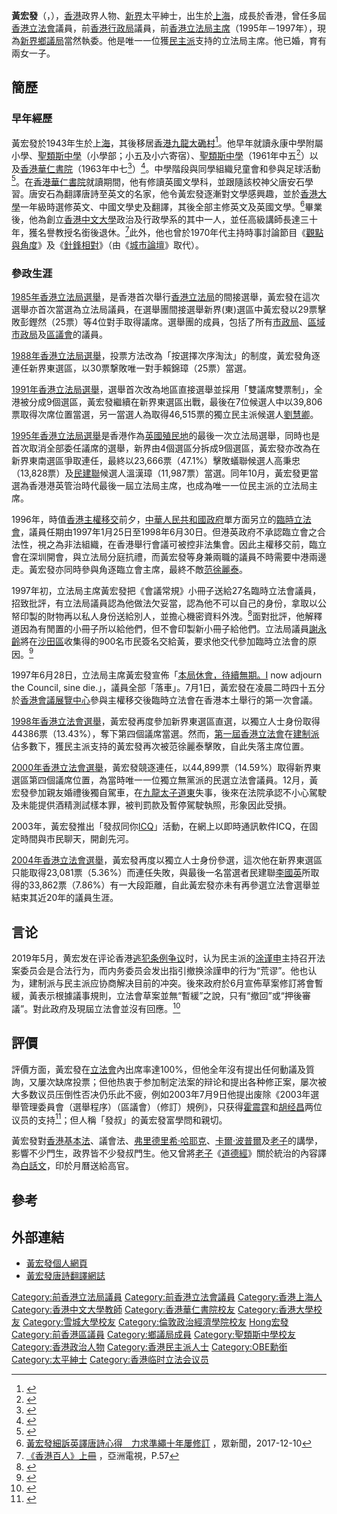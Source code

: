 {{BLPsources|time=2018-11-28}}
{{Infobox_officeholder
| name = 黃宏發
| native_name = Andrew Wong Wang-fat
| honorific-suffix = [[大英帝國勳章|OBE]] [[太平紳士|JP]]
| image= [[File:Andrew_Wong_in_2018_(cropped).png|100px]]   
| caption=2018年11月27日，出席網台[[MyRadio|MyRadio]]節目《[[毓民會客室|毓民會客室]]》接受[[黃毓民|黃毓民]]訪問
| office       = [[File:Coat_of_arms_of_Hong_Kong_(1959-1997).svg|22px]] [[香港特別行政區行政會議|香港行政局]][[香港行政局非官守議員列表|非官守議員]]
| term_start   = 1991年11月1日
| term_end     = 1992年10月7日
| appointer    = [[衛奕信|衛奕信爵士]]
| office1      = [[File:Coat_of_arms_of_Hong_Kong_(1959-1997).svg|22px]] [[香港立法會主席|香港立法局主席]]
| term_start1  = 1995年10月11日
| term_end1    = 1997年6月30日
| predecessor1 = [[施偉賢|施偉賢]]
| successor1   = [[范徐麗泰|范徐麗泰]]（臨時立法會）
| office2 = [[File:Legco.svg|20px]] [[香港立法會|香港立法會]][[香港立法會議員列表|議員]]
| period2 = 1998年7月1日－2000年6月30日<br/>2000年10月1日－2004年9月30日
| constituency2 = [[新界東選區|新界東]]
| 多數票2 = [[1998年香港立法會選舉|1998年]]：44,386 (13.43%)<br/>個人名單<br/><hr/>[[2000年香港立法會選舉|2000年]]：44,899 (14.59%)<br/>個人名單<br/><hr/>
|predecessor2 = (首設)
|successor2    = [[梁國雄|梁國雄]]
| office3      = [[臨時立法會|臨時立法會議員]]
| term_start3  = 1996年12月21日
| term_end3    = 1998年6月30日
| office4      = [[File:Coat_of_arms_of_Hong_Kong_(1959-1997).svg|22px]] [[香港立法局|香港立法局]]議員
| term_start4  = 1995年10月11日
| term_end4    = 1997年6月30日
| constituency4= [[新界東選區|新界東南]]
| term_start5  = 1991年10月9日
| term_end5    = 1995年7月31日
| constituency5= [[新界東選區|新界東]]
| term_start6  = 1985年10月30日
| term_end6    = 1991年8月22日
| constituency6= [[新界東選區|新界東選舉團]]
| 出生日期  = {{birth date and age|1943|12|11}}
| 出生地點  = {{ROC-1928}}[[上海市_(中華民國)|上海特別市]]
| 逝世日期  = 
| 逝世地點  = 
| educate      = 
* 永康中學附屬小學
* [[聖類斯中學|聖類斯中學]]（小學部）
* [[聖類斯中學|聖類斯中學]]
* [[香港華仁書院|香港華仁書院]]
* [[香港大學|香港大學]]榮譽文學士
* [[雪城大學|雪城大學]]公共行政碩士
* [[倫敦政治經濟學院|倫敦政治經濟學院]]哲學碩士
| residence = [[香港|香港]][[西貢區|西貢]]<ref>[https://hk.news.appledaily.com/local/daily/article/20190527/20688301 蘋人誌：黃宏發：我係新界太平紳士] {{Wayback|url=https://hk.news.appledaily.com/local/daily/article/20190527/20688301 |date=20200429053821 }}，蘋果日報，2019-05-27</ref>
}}

'''黃宏發'''{{OBE}}{{JP}}（{{lang-en|Andrew Wong Wang-fat}}，{{bd|1943年|12月11日|catIdx=Wong, Andrew}}），[[香港|香港]]政界人物、[[新界|新界]]太平紳士，出生於[[上海|上海]]，成長於香港，曾任多屆[[香港立法會|香港立法會]]議員，前[[香港行政局|香港行政局]]議員，前[[香港立法會主席|香港立法局主席]]（1995年－1997年），現為[[新界鄉議局|新界鄉議局]]當然執委。他是唯一一位獲[[泛民主派|民主派]]支持的立法局主席。他已婚，育有兩女一子。

== 簡歷 ==
=== 早年經歷 ===
黃宏發於1943年生於[[上海|上海]]，其後移居[[香港|香港]][[九龍|九龍]][[大磡村|大磡村]]<ref>{{cite book |author1=明報校園記者 |title=名人說母校 |date=1994 |publisher=明報出版社 |page=53 |quote= |url=https://drive.google.com/file/d/1JL-MIuImTCzZg_Mn31nQyGWDL5a0MhaV/view?usp=sharing |access-date=2020-01-31 |archive-date=2020-12-10 |archive-url=https://web.archive.org/web/20201210112945/https://drive.google.com/file/d/1JL-MIuImTCzZg_Mn31nQyGWDL5a0MhaV/view?usp=sharing |dead-url=no }}</ref>。他早年就讀永康中學附屬小學、[[聖類斯中學|聖類斯中學]]（小學部；小五及小六寄宿）、[[聖類斯中學|聖類斯中學]]（1961年中五<ref>{{cite news |title=聖類斯中學畢業授憑禮 |url=https://mmis.hkpl.gov.hk/coverpage/-/coverpage/view?_coverpage_WAR_mmisportalportlet_hsf=%E7%95%A2%E6%A5%AD%E7%A6%AE&_coverpage_WAR_mmisportalportlet_actual_q=%28%20verbatim_dc.collection%3A%28%22Old%5C%20HK%5C%20Newspapers%22%29%20%29%20AND+%28%20%28%20allTermsMandatory%3A%28true%29%20OR+all_dc.title%3A%28%E7%95%A2%E6%A5%AD%E7%A6%AE%29%20OR+all_dc.creator%3A%28%E7%95%A2%E6%A5%AD%E7%A6%AE%29%20OR+all_dc.contributor%3A%28%E7%95%A2%E6%A5%AD%E7%A6%AE%29%20OR+all_dc.subject%3A%28%E7%95%A2%E6%A5%AD%E7%A6%AE%29%20OR+fulltext%3A%28%E7%95%A2%E6%A5%AD%E7%A6%AE%29%20OR+all_dc.description%3A%28%E7%95%A2%E6%A5%AD%E7%A6%AE%29%20%29%20%29&_coverpage_WAR_mmisportalportlet_sort_field=dc.publicationdate_bsort&p_r_p_-1078056564_c=QF757YsWv5%2FH7zGe%2FKF%2BFN788dNzykhZ&_coverpage_WAR_mmisportalportlet_o=1780&_coverpage_WAR_mmisportalportlet_sort_order=desc&_coverpage_WAR_mmisportalportlet_filter=dc.publicationdate_dt%3A%5B1960-01-01T00%3A00%3A00Z+TO+1969-12-31T15%3A59%3A59Z%5D |page=15 |language= |publisher=華僑日報 | date=1961-11-25 |accessdate=2022-04-28 |quote= }}</ref>）以及[[香港華仁書院|香港華仁書院]]（1963年中七<ref>{{cite news |title=關祖堯議員伉儷主持 華仁書院畢業禮 |url=https://mmis.hkpl.gov.hk/coverpage/-/coverpage/view?_coverpage_WAR_mmisportalportlet_hsf=%E7%95%A2%E6%A5%AD%E7%A6%AE&p_r_p_-1078056564_c=QF757YsWv5%2FH7zGe%2FKF%2BFFMXD40ObpLg&_coverpage_WAR_mmisportalportlet_o=1357&_coverpage_WAR_mmisportalportlet_actual_q=%28%20verbatim_dc.collection%3A%28%22Old%5C%20HK%5C%20Newspapers%22%29%20%29%20AND+%28%20%28%20allTermsMandatory%3A%28true%29%20OR+all_dc.title%3A%28%E7%95%A2%E6%A5%AD%E7%A6%AE%29%20OR+all_dc.creator%3A%28%E7%95%A2%E6%A5%AD%E7%A6%AE%29%20OR+all_dc.contributor%3A%28%E7%95%A2%E6%A5%AD%E7%A6%AE%29%20OR+all_dc.subject%3A%28%E7%95%A2%E6%A5%AD%E7%A6%AE%29%20OR+fulltext%3A%28%E7%95%A2%E6%A5%AD%E7%A6%AE%29%20OR+all_dc.description%3A%28%E7%95%A2%E6%A5%AD%E7%A6%AE%29%20%29%20%29&_coverpage_WAR_mmisportalportlet_sort_field=dc.publicationdate_bsort&_coverpage_WAR_mmisportalportlet_sort_order=desc&_coverpage_WAR_mmisportalportlet_filter=dc.publicationdate_dt%3A%5B1960-01-01T00%3A00%3A00Z+TO+1969-12-31T15%3A59%3A59Z%5D |page=13 |language= |publisher=華僑日報 | date=1963-10-31 |accessdate=2022-04-24 |quote= }}</ref>）<ref>{{cite book |author1=明報校園記者 |title=名人說母校 |date=1994 |publisher=明報出版社 |page=51 |quote= |url=https://drive.google.com/file/d/1MTY9cRfpqU8RMsmK0-Rquyoc8ZUE7DsL/view?usp=sharing |access-date=2020-01-31 |archive-date=2020-12-10 |archive-url=https://web.archive.org/web/20201210112950/https://drive.google.com/file/d/1MTY9cRfpqU8RMsmK0-Rquyoc8ZUE7DsL/view?usp=sharing |dead-url=no }}</ref>。中學階段與同學組織兒童會和參與足球活動<ref>{{cite book |author1=明報校園記者 |title=名人說母校 |date=1994 |publisher=明報出版社 |page=54 |quote= |url=https://drive.google.com/file/d/1s6cBnrg3WYb_ryxbF27YMWB2EaWMa7VY/view?usp=sharing |access-date=2020-01-31 |archive-date=2020-12-10 |archive-url=https://web.archive.org/web/20201210112956/https://drive.google.com/file/d/1s6cBnrg3WYb_ryxbF27YMWB2EaWMa7VY/view?usp=sharing |dead-url=no }}</ref>。在[[香港華仁書院|香港華仁書院]]就讀期間，他有修讀英國文學科，並跟隨該校神父唐安石學習。唐安石為翻譯唐詩至英文的名家，他令黃宏發逐漸對文學感興趣，並於[[香港大學|香港大學]]一年級時選修英文、中國文學史及翻譯，其後全部主修英文及英國文學。<ref>[https://www.hkcnews.com/article/8641/%E9%BB%83%E5%AE%8F%E7%99%BC-%E5%94%90%E8%A9%A9%E8%8B%B1%E8%AD%AF-%E5%94%90%E8%A9%A9-8786/%E9%BB%83%E5%AE%8F%E7%99%BC%E7%B4%B0%E8%A8%B4%E8%8B%B1%E8%AD%AF%E5%94%90%E8%A9%A9%E5%BF%83%E5%BE%97-%E5%8A%9B%E6%B1%82%E6%BA%96%E7%B9%A9%E5%8D%81%E5%B9%B4%E5%B1%A2%E4%BF%AE%E8%A8%82 黃宏發細訴英譯唐詩心得　力求準繩十年屢修訂] {{Wayback|url=https://www.hkcnews.com/article/8641/%E9%BB%83%E5%AE%8F%E7%99%BC-%E5%94%90%E8%A9%A9%E8%8B%B1%E8%AD%AF-%E5%94%90%E8%A9%A9-8786/%E9%BB%83%E5%AE%8F%E7%99%BC%E7%B4%B0%E8%A8%B4%E8%8B%B1%E8%AD%AF%E5%94%90%E8%A9%A9%E5%BF%83%E5%BE%97-%E5%8A%9B%E6%B1%82%E6%BA%96%E7%B9%A9%E5%8D%81%E5%B9%B4%E5%B1%A2%E4%BF%AE%E8%A8%82 |date=20210712012648 }}，眾新聞，2017-12-10</ref>畢業後，他為創立[[香港中文大學|香港中文大學]]政治及行政學系的其中一人，並任高級講師長達三十年，獲名譽教授名銜後退休。<ref>[https://books.google.com.hk/books?id=ZfoNAgAAQBAJ&pg=RA2-PA1999&lpg=RA2-PA1999&dq=%E9%A6%99%E6%B8%AF%E7%99%BE%E4%BA%BA+%E9%BB%83%E5%AE%8F%E7%99%BC&source=bl&ots=fvg1zPqGIG&sig=ACfU3U1c5JkV61Mb0D-POnotTGJ4i2RQjw&hl=zh-TW&sa=X&ved=2ahUKEwi6o9qvyJriAhWbwIsBHSlHAhAQ6AEwA3oECAkQAQ#v=onepage&q=%E9%A6%99%E6%B8%AF%E7%99%BE%E4%BA%BA%20%E9%BB%83%E5%AE%8F%E7%99%BC&f=false 《香港百人》上冊] {{Wayback|url=https://books.google.com.hk/books?id=ZfoNAgAAQBAJ&pg=RA2-PA1999&lpg=RA2-PA1999&dq=%E9%A6%99%E6%B8%AF%E7%99%BE%E4%BA%BA+%E9%BB%83%E5%AE%8F%E7%99%BC&source=bl&ots=fvg1zPqGIG&sig=ACfU3U1c5JkV61Mb0D-POnotTGJ4i2RQjw&hl=zh-TW&sa=X&ved=2ahUKEwi6o9qvyJriAhWbwIsBHSlHAhAQ6AEwA3oECAkQAQ#v=onepage&q=%E9%A6%99%E6%B8%AF%E7%99%BE%E4%BA%BA%20%E9%BB%83%E5%AE%8F%E7%99%BC&f=false |date=20210622090513 }}，亞洲電視，P.57</ref>此外，他也曾於1970年代主持時事討論節目《[[觀點與角度|觀點與角度]]》及《[[針鋒相對|針鋒相對]]》（由《[[城市論壇|城市論壇]]》取代）。

=== 參政生涯 ===
[[1985年香港立法局選舉|1985年香港立法局選舉]]，是香港首次舉行[[香港立法局|香港立法局]]的間接選舉，黃宏發在這次選舉亦首次當選為立法局議員，在選舉團間接選舉新界(東)選區中黃宏發以29票擊敗彭鏗然（25票）等4位對手取得議席。選舉團的成員，包括了所有[[市政局|市政局]]、[[區域市政局|區域市政局]]及[[香港區議會|區議會]]的議員。

[[1988年香港立法局選舉|1988年香港立法局選舉]]，投票方法改為「按選擇次序淘汰」的制度，黃宏發角逐連任新界東選區，以30票撃敗唯一對手賴錦璋（25票）當選。

[[1991年香港立法局選舉|1991年香港立法局選舉]]，選舉首次改為地區直接選舉並採用「雙議席雙票制」，全港被分成9個選區，黃宏發繼續在新界東選區出戰，最後在7位候選人中以39,806票取得次席位置當選，另一當選人為取得46,515票的獨立民主派候選人[[劉慧卿|劉慧卿]]。

[[1995年香港立法局選舉|1995年香港立法局選舉]]是香港作為[[英國殖民地|英國殖民地]]的最後一次立法局選舉，同時也是首次取消全部委任議席的選舉，新界由4個選區分拆成9個選區，黃宏發亦改為在新界東南選區爭取連任，最終以23,666票（47.1%）擊敗蟻聯候選人高秉忠（13,828票）及[[民建聯|民建聯]]候選人溫漢璋（11,987票）當選。同年10月，黃宏發更當選為香港港英管治時代最後一屆立法局主席，也成為唯一一位民主派的立法局主席。

1996年，時值[[香港主權移交|香港主權移交]]前夕，[[中華人民共和國政府|中華人民共和國政府]]單方面另立的[[臨時立法會|臨時立法會]]，議員任期由1997年1月25日至1998年6月30日。但港英政府不承認臨立會之合法性，視之為非法組織，在香港舉行會議可被控非法集會。因此主權移交前，臨立會在深圳開會，與立法局分庭抗禮，而黃宏發等身兼兩職的議員不時需要中港兩邊走。黃宏發亦同時參與角逐臨立會主席，最終不敵[[范徐麗泰|范徐麗泰]]。

1997年初，立法局主席黃宏發把《會議常規》小冊子送給27名臨時立法會議員，招致批評，有立法局議員認為他做法欠妥當，認為他不可以自己的身份，拿取以公帑印製的財物再以私人身份送給別人，並擔心機密資料外洩。<ref>{{Cite news |url=http://news.tvb.com/programmes/newsfile/5a4bc51de60383e804e514c9 |title=黃宏發送《會議常規》給臨立會議員 (1) |date=2018-01-03 |work=[[無綫新聞|無綫新聞]] 新聞檔案 |accessdate=2019-01-04 |archive-date=2020-12-10 |archive-url=https://web.archive.org/web/20201210113012/http://news.tvb.com/programmes/newsfile/5a4bc51de60383e804e514c9 |dead-url=no }}</ref>面對批評，他解釋道因為有閒置的小冊子所以給他們，但不會印製新小冊子給他們。立法局議員[[謝永齡|謝永齡]]將在[[沙田區|沙田區]]收集得的900名市民簽名交給黃，要求他交代參加臨時立法會的原因。<ref>{{Cite news |url=http://news.tvb.com/programmes/newsfile/5a4d169fe6038374751eb595 |title=黃宏發送《會議常規》給臨立會議員 (2) |date=2018-01-03 |work=[[無綫新聞|無綫新聞]] 新聞檔案 |accessdate=2019-01-04 |archive-date=2020-12-10 |archive-url=https://web.archive.org/web/20201210113016/http://news.tvb.com/programmes/newsfile/5a4d169fe6038374751eb595 |dead-url=no }}</ref>

1997年6月28日，立法局主席黃宏發宣佈「[[休會待續無期|本局休會，待續無期。]]I now adjourn the Council, sine die.」，議員全部「落車」。7月1日，黃宏發在凌晨二時四十五分於[[香港會議展覽中心|香港會議展覽中心]]參與主權移交後臨時立法會在香港本土舉行的第一次會議。

[[1998年香港立法會選舉|1998年香港立法會選舉]]，黃宏發再度參加新界東選區直選，以獨立人士身份取得44386票（13.43%），奪下第四個議席當選。然而，[[第一屆香港立法會|第一屆香港立法會]]在[[建制派_(香港)|建制派]]佔多數下，獲民主派支持的黃宏發再次被范徐麗泰擊敗，自此失落主席位置。

[[2000年香港立法會選舉|2000年香港立法會選舉]]，黃宏發競逐連任，以44,899票（14.59%）取得新界東選區第四個議席位置，為當時唯一一位獨立無黨派的民選立法會議員。12月，黃宏發參加親友婚禮後獨自駕車，在[[九龍|九龍]][[太子道東|太子道東]]失事，後來在法院承認不小心駕駛及未能提供酒精測試樣本罪，被判罰款及暫停駕駛執照，形象因此受損。

2003年，黃宏發推出「發叔同你[[ICQ|ICQ]]」活動，在網上以即時通訊軟件ICQ，在固定時間與市民聊天，開創先河。

[[2004年香港立法會選舉|2004年香港立法會選舉]]，黃宏發再度以獨立人士身份參選，這次他在新界東選區只能取得23,081票（5.36%）而連任失敗，與最後一名當選者民建聯[[李國英_(香港)|李國英]]所取得的33,862票（7.86%）有一大段距離，自此黃宏發亦未有再參選立法會選舉並結束其近20年的議員生涯。

== 言论 ==

2019年5月，黄宏发在评论香港[[逃犯条例修订草案_(2019年)|逃犯条例争议]]时，认为民主派的[[涂谨申|涂谨申]]主持召开法案委员会是合法行为，而内务委员会发出指引撤换涂謹申的行为“荒谬”。他也认为，建制派与民主派应协商解决目前的冲突。後來政府於6月宣佈草案修訂將會暫緩，黃表示根據議事規則，立法會草案並無“暫緩”之說，只有“撤回”或“押後審議”。對此政府及現屆立法會並沒有回應。<ref>{{cite web|url=https://hk.news.yahoo.com/amphtml/%E9%BB%83%E5%AE%8F%E7%99%BC-%E6%B6%82%E8%AC%B9%E7%94%B3%E7%82%BA%E4%BF%AE%E8%A8%82-%E9%80%83%E7%8A%AF%E6%A2%9D%E4%BE%8B-%E6%B3%95%E6%A1%88%E5%A7%94%E5%93%A1%E6%9C%83%E5%90%88%E6%B3%95%E4%B8%BB%E5%B8%AD-115339760.html|title=黃宏發：涂謹申為修訂《逃犯條例》法案委員會合法主席|website=香港雅虎新闻|date=2019-05-10|access-date=2019-05-11|archive-date=2020-12-10|archive-url=https://web.archive.org/web/20201210113019/https://hk.news.yahoo.com/amphtml/%E9%BB%83%E5%AE%8F%E7%99%BC-%E6%B6%82%E8%AC%B9%E7%94%B3%E7%82%BA%E4%BF%AE%E8%A8%82-%E9%80%83%E7%8A%AF%E6%A2%9D%E4%BE%8B-%E6%B3%95%E6%A1%88%E5%A7%94%E5%93%A1%E6%9C%83%E5%90%88%E6%B3%95%E4%B8%BB%E5%B8%AD-115339760.html|dead-url=no}}</ref>

== 評價 ==
評價方面，黃宏發在[[香港特別行政區立法會|立法會]]內出席率達100%，但他全年沒有提出任何動議及質詢，又屢次缺席投票；但他热衷于参加制定法案的辩论和提出各种修正案，屡次被大多数议员压倒性否决仍乐此不疲，例如2003年7月9日他提出废除《2003年選舉管理委員會（選舉程序）（區議會）（修訂）規例》，只获得[[霍震霆|霍震霆]]和[[胡经昌|胡经昌]]两位议员的支持<ref>{{Cite web |url=http://www.legco.gov.hk/yr02-03/chinese/counmtg/voting/v0307096.htm |title=立法会投票记录 |access-date=2014-07-16 |archive-date=2020-04-29 |archive-url=https://web.archive.org/web/20200429053908/https://www.legco.gov.hk/yr02-03/chinese/counmtg/voting/v0307096.htm |dead-url=no }}</ref>；但人稱「發叔」的黃宏發富學問和親切。

黃宏發對[[香港基本法|香港基本法]]、議會法、[[弗里德里希·哈耶克|弗里德里希·哈耶克]]、[[卡爾·波普爾|卡爾·波普爾]]及[[老子|老子]]的講學，影響不少門生，政界皆不少發叔門生。他又曾將[[老子|老子]]《[[道德經|道德經]]》關於統治的內容譯為[[白話文|白話文]]，印於月曆送給高官。

== 參考 ==
{{reflist}}

== 外部連結 ==
* [http://wfwong.org.hk 黃宏發個人網頁] {{Wayback|url=http://wfwong.org.hk/ |date=20100528180701 }}
* [http://chinesepoemsinenglish.blogspot.com/ 黃宏發唐詩翻譯網誌] {{Wayback|url=http://chinesepoemsinenglish.blogspot.com/ |date=20210130030546 }}

{{s-start}}
{{s-bef|before=[[施偉賢|施偉賢]]}}
{{s-ttl|title=[[香港立法局|立法局]]主席|years=1995年－1997年}}
{{s-aft|after=-{[[范徐麗泰|范徐麗泰]]}- (臨時立法會主席)}}
{{end}}
{{香港立法局議員 (1985-1988)}}
{{香港立法局議員 (1988-1991)}}
{{香港立法局議員 (1991-1995)}}
{{香港立法局議員 (1995-1997)}}
{{香港臨時立法會議員}}
{{香港特別行政區第一屆立法會議員}}
{{香港特別行政區第二屆立法會議員}}

{{DEFAULTSORT:Wong, Andrew}}
[[Category:前香港立法局議員|Category:前香港立法局議員]]
[[Category:前香港立法會議員|Category:前香港立法會議員]]
[[Category:香港上海人|Category:香港上海人]]
[[Category:香港中文大學教師|Category:香港中文大學教師]]
[[Category:香港華仁書院校友|Category:香港華仁書院校友]]
[[Category:香港大學校友|Category:香港大學校友]]
[[Category:雪城大學校友|Category:雪城大學校友]]
[[Category:倫敦政治經濟學院校友|Category:倫敦政治經濟學院校友]]
[[Category:黃姓|Hong宏發]]
[[Category:前香港區議員|Category:前香港區議員]]
[[Category:鄉議局成員|Category:鄉議局成員]]
[[Category:聖類斯中學校友|Category:聖類斯中學校友]]
[[Category:香港政治人物|Category:香港政治人物]]
[[Category:香港民主派人士|Category:香港民主派人士]]
[[Category:OBE勳銜|Category:OBE勳銜]]
[[Category:太平紳士|Category:太平紳士]]
[[Category:香港临时立法会议员|Category:香港临时立法会议员]]